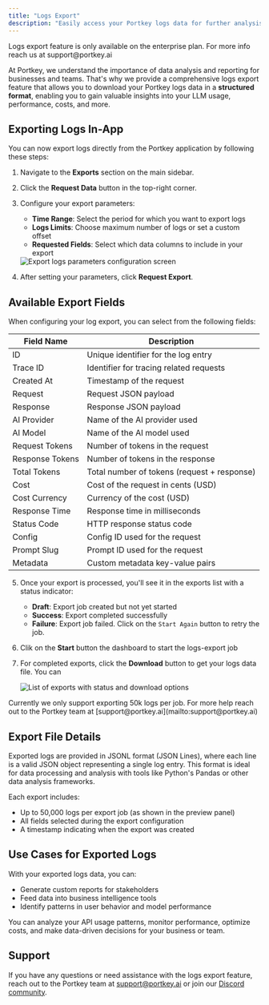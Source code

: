 ```yaml
---
title: "Logs Export"
description: "Easily access your Portkey logs data for further analysis and reporting"
---
```


<Info>
   Logs export feature is only available on the enterprise plan. For more info reach us at support@portkey.ai
</Info>

At Portkey, we understand the importance of data analysis and reporting for businesses and teams. That's why we provide a comprehensive logs export feature that allows you to download your Portkey logs data in a **structured format**, enabling you to gain valuable insights into your LLM usage, performance, costs, and more.

## Exporting Logs In-App

You can now export logs directly from the Portkey application by following these steps:

1. Navigate to the **Exports** section on the main sidebar.

2. Click the **Request Data** button in the top-right corner.

3. Configure your export parameters:
   - **Time Range**: Select the period for which you want to export logs
   - **Logs Limits**: Choose maximum number of logs or set a custom offset
   - **Requested Fields**: Select which data columns to include in your export

   <Frame>
     <img src="/images/product/logs-export-2.png" alt="Export logs parameters configuration screen"/>
   </Frame>

4. After setting your parameters, click **Request Export**.


## Available Export Fields

When configuring your log export, you can select from the following fields:

| Field Name           | Description                                               |
| -------------------- | --------------------------------------------------------- |
| ID                   | Unique identifier for the log entry                        |
| Trace ID             | Identifier for tracing related requests                    |
| Created At           | Timestamp of the request                                   |
| Request              | Request JSON payload                                       |
| Response             | Response JSON payload                                      |
| AI Provider          | Name of the AI provider used                               |
| AI Model             | Name of the AI model used                                  |
| Request Tokens       | Number of tokens in the request                            |
| Response Tokens      | Number of tokens in the response                           |
| Total Tokens         | Total number of tokens (request + response)                |
| Cost                 | Cost of the request in cents (USD)                         |
| Cost Currency        | Currency of the cost (USD)                                 |
| Response Time        | Response time in milliseconds                              |
| Status Code          | HTTP response status code                                  |
| Config               | Config ID used for the request                             |
| Prompt Slug          | Prompt ID used for the request                             |
| Metadata             | Custom metadata key-value pairs                            |


5. Once your export is processed, you'll see it in the exports list with a status indicator:
   - **Draft**: Export job created but not yet started
   - **Success**: Export completed successfully
   - **Failure**: Export job failed. Click on the `Start Again` button to retry the job.

6. Clik on the **Start** button the dashboard to start the logs-export job

7. For completed exports, click the **Download** button to get your logs data file. You can

   <Frame>
     <img src="/images/product/logs-export-1.png" alt="List of exports with status and download options"/>
   </Frame>

  <Note>
      Currently we only support exporting 50k logs per job. For more help reach out to the Portkey team at [support@portkey.ai](mailto:support@portkey.ai)
  </Note>

## Export File Details

Exported logs are provided in JSONL format (JSON Lines), where each line is a valid JSON object representing a single log entry. This format is ideal for data processing and analysis with tools like Python's Pandas or other data analysis frameworks.

Each export includes:
- Up to 50,000 logs per export job (as shown in the preview panel)
- All fields selected during the export configuration
- A timestamp indicating when the export was created

## Use Cases for Exported Logs

With your exported logs data, you can:
- Generate custom reports for stakeholders
- Feed data into business intelligence tools
- Identify patterns in user behavior and model performance

You can analyze your API usage patterns, monitor performance, optimize costs, and make data-driven decisions for your business or team.

## Support

If you have any questions or need assistance with the logs export feature, reach out to the Portkey team at [support@portkey.ai](mailto:support@portkey.ai) or join our [Discord community](https://portkey.ai/community).


<Card href="/product/observability/logs-export-deprecated" title="(Deprecated) Logs Export Page">

</Card>
